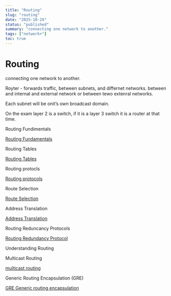 ```yaml
---
title: "Routing"
slug: "routing"
date: "2025-10-29"
status: "published"
summary: "connecting one network to another."
tags: ["network+"]
toc: true
---
```


# Routing

connecting one network to another. 

Royter - forwards traffic, between subnets, and differnet networks. between and internal and external network or between tewo extenral networks. 

Each subnet will be onit’s own broadcast domain. 

On the exam layer 2 is a switch, if it is a layer 3 switch it is a router at that time. 

Routing Fundimentals 

[Routing Fundamentals ](Routing/Routing%20Fundamentals%202616f82ab00580f2a869d9a327d5a341.md)

Routing Tables 

[Routing Tables ](Routing/Routing%20Tables%202616f82ab005801f8732e55d6981aefc.md)

Routing protocls 

[Routing protocols ](Routing/Routing%20protocols%202616f82ab00580f78cdbdda29459c88f.md)

Route Selection 

[Route Selection](Routing/Route%20Selection%202626f82ab00580a58b87c1ca11c0c1d9.md)

Address Translation 

[Address Translation](Routing/Address%20Translation%202626f82ab0058081a3ace66a4cee40e7.md)

Routing Reduncancy Protocols 

[Routing Redundancy Protocol](Routing/Routing%20Redundancy%20Protocol%202626f82ab00580f8a412f58fcf3df283.md)

Understanding Routing 

Multicast Routing 

[multicast routing ](Routing/multicast%20routing%202626f82ab00580e9a670f712381a9309.md)

Generic Routing Encapsulation (GRE) 

[GRE Generic routing encapsulation ](Routing/GRE%20Generic%20routing%20encapsulation%202626f82ab005802c9e64e8a744f7bb0f.md)